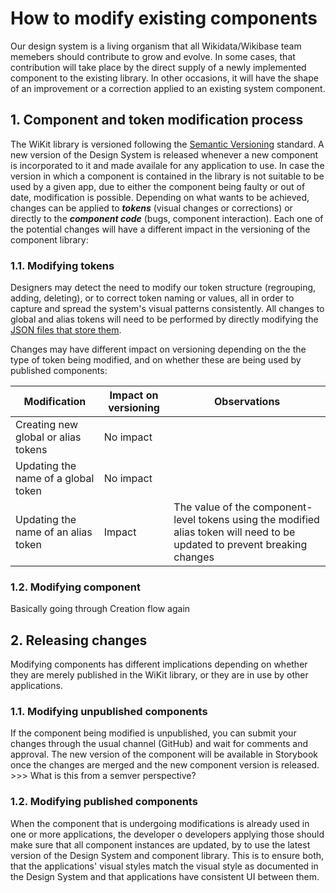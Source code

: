 
<Meta title="Documentation/How to modify existing components" />

# How to modify existing components

Our design system is a living organism that all Wikidata/Wikibase team memebers should contribute to grow and evolve. In some cases, that contribution will take place by the direct supply of a newly implemented component to the existing library. In other occasions, it will have the shape of an improvement or a correction applied to an existing system component. 

## 1. Component and token modification process

The WiKit library is versioned following the [Semantic Versioning](https://semver.org/) standard. A new version of the Design System is released whenever a new component is incorporated to it and made availale for any application to use. In case the version in which a component is contained in the library is not suitable to be used by a given app, due to either the component being faulty or out of date, modification is possible. 
Depending on what wants to be achieved, changes can be applied to ***tokens*** (visual changes or corrections) or directly to the ***component code*** (bugs, component interaction). Each one of the potential changes will have a different impact in the versioning of the component library:

### 1.1. Modifying tokens

Designers may detect the need to modify our token structure (regrouping, adding, deleting), or to correct token naming or values, all in order to capture and spread the system's visual patterns consistently. All changes to global and alias tokens will need to be performed by directly modifying the [JSON files that store them](https://github.com/wmde/wikit/tree/master/tokens/properties).

Changes may have different impact on versioning depending on the the type of token being modified, and on whether these are being used by published components:

| Modification  | Impact on versioning | Observations |
|---|---|---|
| Creating new global or alias tokens | No impact | |
| Updating the name of a global token | No impact | |
| Updating the name of an alias token | Impact | The value of the component-level tokens using the modified alias token will need to be updated to prevent breaking changes|


### 1.2. Modifying component

Basically going through Creation flow again

## 2. Releasing changes

Modifying components has different implications depending on whether they are merely published in the WiKit library, or they are in use by other applications.

### 1.1. Modifying unpublished components

If the component being modified is unpublished, you can submit your changes through the usual channel (GitHub) and wait for comments and approval. The new version of the component will be available in Storybook once the changes are merged and the new component version is released. >>> What is this from a semver perspective?

### 1.2. Modifying published components

When the component that is undergoing modifications is already used in one or more applications, the developer o developers applying those should make sure that all component instances are updated, by  to use the latest version of the Design System and component library. This is to ensure both, that the applications' visual styles match the visual style as documented in the Design System and that applications have consistent UI between them.
